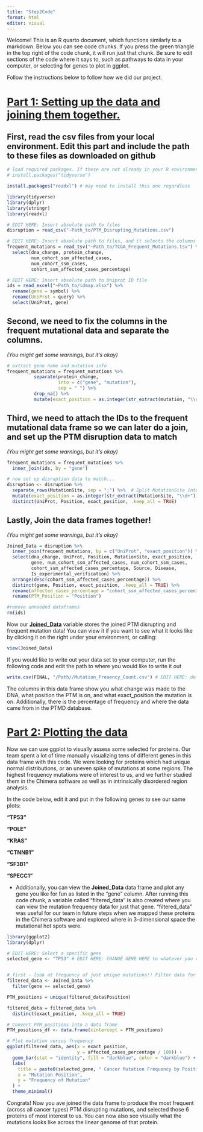 ```yaml
---
title: "Step2Code"
format: html
editor: visual
---
```


Welcome! This is an R quarto document, which functions similarly to a markdown. Below you can see code chunks. If you press the green triangle in the top right of the code chunk, it will run just that chunk. Be sure to edit sections of the code where it says to, such as pathways to data in your computer, or selecting for genes to plot in ggplot.

Follow the instructions below to follow how we did our project.

# [Part 1: Setting up the data and joining them together.]{.underline}

## First, read the csv files from your local environment. Edit this part and include the path to these files as downloaded on github

```r
# load required packages. If these are not already in your R environment, call these two lines to install them
# install.packages("tidyverse")

install.packages("readxl") # may need to install this one regardless

library(tidyverse)
library(dplyr)
library(stringr)
library(readxl)

# EDIT HERE: Insert absolute path to files
disruption = read_csv("~Path_to/PTM_Disrupting_Mutations.csv")

# EDIT HERE: Insert absolute path to files, and it selects the columns needed
frequent_mutations = read_tsv("~Path_to/TCGA_Frequent_Mutations.tsv") %>% 
  select(dna_change, protein_change, 
         num_cohort_ssm_affected_cases,
         num_cohort_ssm_cases,
         cohort_ssm_affected_cases_percentage)

# EDIT HERE: Insert absolute path to Uniprot ID file
ids = read_excel("~Path_to/idmap.xlsx") %>%
  rename(gene = symbol) %>%
  rename(UniProt = query) %>%
  select(UniProt, gene)
```

## Second, we need to fix the columns in the frequent mutational data and separate the columns.

*(You might get some warnings, but it's okay)*

```r
# extract gene name and mutation info
frequent_mutations = frequent_mutations %>%
          separate(protein_change, 
                   into = c("gene", "mutation"), 
                   sep = " ") %>%
          drop_na() %>%
          mutate(exact_position = as.integer(str_extract(mutation, "\\d+")))
```

## Third, we need to attach the IDs to the frequent mutational data frame so we can later do a join, and set up the PTM disruption data to match

*(You might get some warnings, but it's okay)*

```r
frequent_mutations = frequent_mutations %>%
  inner_join(ids, by = "gene")

# now set up disruption data to match...
disruption <- disruption %>%
  separate_rows(MutationSite, sep = ";") %>%  # Split MutationSite into multiple rows
  mutate(exact_position = as.integer(str_extract(MutationSite, "\\d+"))) %>%
  distinct(UniProt, Position, exact_position, .keep_all = TRUE) 
```

## Lastly, Join the data frames together!

*(You might get some warnings, but it's okay)*

```r
Joined_Data = disruption %>%
  inner_join(frequent_mutations, by = c("UniProt", "exact_position")) %>%
  select(dna_change, UniProt, Position, MutationSite, exact_position,
         gene, num_cohort_ssm_affected_cases, num_cohort_ssm_cases,
         cohort_ssm_affected_cases_percentage, Source, Disease,
         Is_experimental_verification) %>%
  arrange(desc(cohort_ssm_affected_cases_percentage)) %>%
  distinct(gene, Position, exact_position, .keep_all = TRUE) %>%
  rename(affected_cases_percentage = "cohort_ssm_affected_cases_percentage") %>%
  rename(PTM_Position = "Position")

#remove unneeded dataframes
rm(ids)
```

Now our [**Joined_Data**]{.underline} variable stores the joined PTM disrupting and frequent mutation data! You can view it if you want to see what it looks like by clicking it on the right under your environment, or calling:

```r
view(Joined_Data)
```

If you would like to write out your data set to your computer, run the following code and edit the path to where you would like to write it out

```r
write.csv(FINAL, "/Path//Mutation_Freuency_Count.csv") # EDIT HERE: define the path you want to write out the data for.
```

The columns in this data frame show you what change was made to the DNA, what position the PTM is on, and what exact_position the mutation is on. Additionally, there is the percentage of frequency and where the data came from in the PTMD database.

# [Part 2: Plotting the data]{.underline}

Now we can use ggplot to visually assess some selected for proteins. Our team spent a lot of time manually visualizing tens of different genes in this data frame with this code. We were looking for proteins which had unique normal distributions, or an uneven spike of mutations at some regions. The highest frequency mutations were of interest to us, and we further studied them in the Chimera software as well as in intrinsically disordered region analysis.

In the code below, edit it and put in the following genes to see our same plots:

**"TP53"**

**"POLE"**

**"KRAS"**

**"CTNNB1"**

**"SF3B1"**

**"SPECC1"**

-   Additionally, you can view the **Joined_Data** data frame and plot any gene you like for fun as listed in the "gene" column. After running this code chunk, a variable called "filtered_data" is also created where you can view the mutation frequency data for just that gene. "filtered_data" was useful for our team in future steps when we mapped these proteins in the Chimera software and explored where in 3-dimensional space the mutational hot spots were.

```r
library(ggplot2)
library(dplyr)

# EDIT HERE: Select a specific gene
selected_gene <- "TP53" # EDIT HERE: CHANGE GENE HERE to whatever you want


# first - look at frequency of just unique mutations!! Filter data for the chosen gene
filtered_data <- Joined_Data %>%
  filter(gene == selected_gene) 

PTM_positions = unique(filtered_data$Position)

filtered_data = filtered_data %>%
  distinct(exact_position, .keep_all = TRUE)

# Convert PTM_positions into a data frame
PTM_positions_df <- data.frame(xintercept = PTM_positions)

# Plot mutation versus frequency
ggplot(filtered_data, aes(x = exact_position, 
                          y = affected_cases_percentage / 100)) +
  geom_bar(stat = "identity", fill = "darkblue", color = "darkblue") +
  labs(
    title = paste0(selected_gene, " Cancer Mutation Frequency by Position"),
    x = "Mutation Position",
    y = "Frequency of Mutation"
  ) +
  theme_minimal()
```

Congrats! Now you ave joined the data frame to produce the most frequent (across all cancer types) PTM disrupting mutations, and selected those 6 proteins of most interest to us. You can now also see visually what the mutations looks like across the linear genome of that protein.
